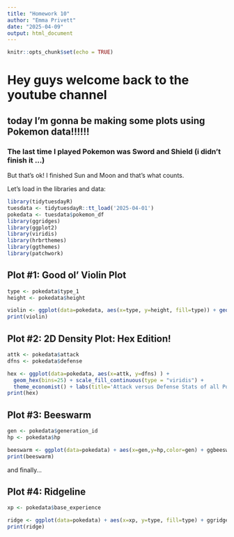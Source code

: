 ```yaml
---
title: "Homework 10"
author: "Emma Privett"
date: "2025-04-09"
output: html_document
---
```

```r
knitr::opts_chunk$set(echo = TRUE)
```

# Hey guys welcome back to the youtube channel 

## today I'm gonna be making some plots using Pokemon data!!!!!!

### The last time I played Pokemon was Sword and Shield (i didn't finish it ...)

But that's ok! I finished Sun and Moon and that's what counts.

Let's load in the libraries and data:

```r
library(tidytuesdayR)
tuesdata <- tidytuesdayR::tt_load('2025-04-01')
pokedata <- tuesdata$pokemon_df
library(ggridges)
library(ggplot2)
library(viridis)
library(hrbrthemes)
library(ggthemes)
library(patchwork)
```

## Plot #1: Good ol' Violin Plot
```r
type <- pokedata$type_1
height <- pokedata$height

violin <- ggplot(data=pokedata, aes(x=type, y=height, fill=type)) + geom_violin()+ geom_point(position=position_jitter(width=0.2, height=0.3), color='black',size=0.69) + labs(title='Height versus Pokemon type', x='Pokemon Type', y='Height')
print(violin)
```

## Plot #2: 2D Density Plot: Hex Edition!
```r
attk <- pokedata$attack
dfns <- pokedata$defense

hex <- ggplot(data=pokedata, aes(x=attk, y=dfns) ) +
  geom_hex(bins=25) + scale_fill_continuous(type = "viridis") +
  theme_economist() + labs(title='Attack versus Defense Stats of all Pokemon', x="Attack Stat", y='Defense Stat')
print(hex)
```

## Plot #3: Beeswarm
```r
gen <- pokedata$generation_id
hp <- pokedata$hp

beeswarm <- ggplot(data=pokedata) + aes(x=gen,y=hp,color=gen) + ggbeeswarm::geom_beeswarm(size=2) + labs(title='HP variation within Pokemon generations', x= 'Generation', y='HP')
print(beeswarm)
```

and finally...

## Plot #4: Ridgeline
```r
xp <- pokedata$base_experience

ridge <- ggplot(data=pokedata) + aes(x=xp, y=type, fill=type) + ggridges::geom_density_ridges() + ggridges::theme_ridges() + labs(title='Average starting experience (XP) per Pokemon type', x='XP', y='Pokemon Type')
print(ridge)
```
